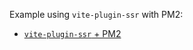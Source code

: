 Example using `vite-plugin-ssr` with PM2:
 - [`vite-plugin-ssr` + PM2](https://github.com/hemengke1997/vite-plugin-ssr-pm2)
